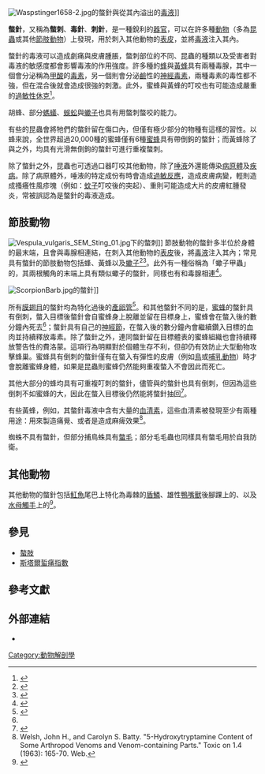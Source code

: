 [[File:Waspstinger1658-2.jpg|right]]的螫針與從其內溢出的[[毒液|毒液]]]]

'''螫針'''，又稱為'''螫刺'''、'''毒針'''、'''刺針'''，是一種銳利的[[器官|器官]]，可以在許多種[[動物|動物]]（多為[[昆蟲|昆蟲]]或其他[[節肢動物|節肢動物]]）上發現，用於刺入其他動物的[[表皮_(皮膚)|表皮]]，並將[[毒液|毒液]]注入其內。 

螫針的毒液可以造成劇痛與皮膚腫脹，螫刺部位的不同、昆蟲的種類以及受害者對毒液的敏感度都會影響毒液的作用強度。許多種的[[蜂系|蜂]]與[[黃蜂|黃蜂]]具有兩種毒腺，其中一個會分泌稱為[[甲酸|甲酸]]的[[毒素|毒素]]，另一個則會分泌[[鹼|鹼]]性的[[神經毒素|神經毒素]]，兩種毒素的毒性都不強，但在混合後就會造成很強的刺激。此外，蜜蜂與黃蜂的叮咬也有可能造成嚴重的[[過敏性休克|過敏性休克]]<ref>{{Cite journal|last1=Riches|first1=KJ|last2=Gillis|first2=D |last3=James|first3=RA |date=2002|title=An autopsy approach to bee sting-related deaths|journal=Pathology|volume=34|issue=3|pages=257–62|doi=10.1080/00313020220131327|pmid=12109787}}</ref>。

胡蜂、部分[[螞蟻|螞蟻]]、[[蜈蚣|蜈蚣]]與[[蠍子|蠍子]]也具有用螫刺螫咬的能力。

有些的昆蟲會將牠們的螫針留在傷口內，但僅有極少部分的物種有這樣的習性。以蜂來說，全世界超過20,000種的蜜蜂僅有6種[[蜜蜂|蜜蜂]]具有帶倒鉤的螫針；而黃蜂除了''{{link-en|Polybia rejecta}}''與''{{link-en|Synoeca surinama}}''之外，均具有光滑無倒鉤的螫針可進行重複螫刺。

除了螫針之外，昆蟲也可透過口器叮咬其他動物，除了[[唾液|唾液]]外還能傳染[[病原體|病原體]]及[[疾病|疾病]]。除了病原體外，唾液的特定成份有時會造成[[過敏|過敏反應]]，造成皮膚病變，輕則造成搔癢性風疹塊（例如：[[蚊子|蚊子]]叮咬後的突起）、重則可能造成大片的皮膚紅腫發炎，常被誤認為是螫針的毒液造成。

==節肢動物==
[[File:Vespula_vulgaris_SEM_Sting_01.jpg|right]]下的{{link-en|黃胡蜂|yellowjacket}}螫刺]]
節肢動物的螫針多半位於身體的最末端，且會與毒腺相連結，在刺入其他動物的[[表皮_(皮膚)|表皮]]後，將[[毒液|毒液]]注入其內；常見具有螫針的節肢動物包括蜂、黃蜂以及[[蠍子|蠍子]]<ref name="Eisner2005">{{cite book |author1=Thomas Eisner |author2=Maria Eisner |author3=Melody Siegler |year=2005 |title=Secret Weapons: Defences of Insects, Spiders, Scorpions, and other Many-legged Creatures |publisher=[[Harvard_University_Press|Harvard University Press]] |isbn=978-0-674-01882-2 |url=https://archive.org/details/secretweaponsdef00eisn }}</ref><ref>{{cite web |title=Oxford Dictionaries |url=http://www.oxforddictionaries.com/us/definition/american_english/stinger |website=oxforddictionaries.com |accessdate=21 January 2015 |archive-date=2015-09-24 |archive-url=https://web.archive.org/web/20150924141406/http://www.oxforddictionaries.com/us/definition/american_english/stinger |dead-url=no }}</ref>。此外有一種俗稱為「蠍子甲蟲」的{{link-en|Onychocerus albitarsis}}，其兩根觸角的末端上具有類似蠍子的螫針，同樣也有和毒腺相連<ref>{{cite journal|last1=Berkov|first1=Amy|last2=Rodríguez|first2=Nelson|last3=Centeno|first3=Pedro|title=Convergent evolution in the antennae of a cerambycid beetle, ''Onychocerus albitarsis'', and the sting of a scorpion|journal=Naturwissenschaften|date=15 Nov 2007|volume=95|issue=3|pages=257–61|doi=10.1007/s00114-007-0316-1|pmid=18004534}}</ref>。

[[File:ScorpionBarb.jpg|thumb]]的螫針]]

所有[[膜翅目|膜翅目]]的螫針均為特化過後的[[產卵管|產卵管]]<ref>{{cite journal |last1=Shing |first1=H. |last2=Erickson |first2=E. H. |title=Some ultrastructure of the honeybee (''Apis mellifera'' L.) sting |journal=Apidologie |date=1982 |volume=13 |issue=3 |pages=203–213 |url=https://hal.archives-ouvertes.fr/hal-00890568/document |doi=10.1051/apido:19820301 |access-date=2020-09-25 |archive-date=2016-12-20 |archive-url=https://web.archive.org/web/20161220144330/https://hal.archives-ouvertes.fr/hal-00890568/document |dead-url=no }}</ref>。和其他螫針不同的是，[[蜜蜂|蜜蜂]]的螫針具有倒刺，螫入目標後螫針會自蜜蜂身上脫離並留在目標身上，蜜蜂會在螫入後的數分鐘內死去<ref name="Eisner2005"/>；螫針具有自己的[[神經節|神經節]]，在螫入後的數分鐘內會繼續鑽入目標的血肉並持續釋放毒素。除了螫針之外，連同螫針留在目標體表的蜜蜂組織也會持續釋放警告性的費洛蒙。這項行為明顯對於個體生存不利，但卻仍有效防止大型動物攻擊蜂巢。蜜蜂具有倒刺的螫針僅有在螫入有彈性的皮膚（例如[[鳥|鳥]]或[[哺乳動物|哺乳動物]]）時才會脫離蜜蜂身體，如果是昆蟲則蜜蜂仍然能夠重複螫入不會因此而死亡。

其他大部分的蜂均具有可重複叮刺的螫針，儘管{{link-en|黃胡蜂|yellowjacket}}與{{link-en|墨西哥蜜黃蜂|Brachygastra mellifica}}的螫針也具有倒刺，但因為這些倒刺不如蜜蜂的大，因此在螫入目標後仍然能將螫針抽回<ref>{{cite web |last1=Greene |first1=Albert |last2=Breisch |first2=Nancy |last3=Golden |first3=David |last4=Kelly |first4=Denise |last5=Douglass |first5=Larry |title=Sting Embedment and Avulsion in Yellowjackets (Hymenoptera: Vespidae): a Functional Equivalent to Autotomy |url=https://academic.oup.com/ae/article/58/1/50/1754582 |website=Oxford Academic |publisher=Entomological Society of America |accessdate=7 March 2019 |archive-date=2020-08-20 |archive-url=https://web.archive.org/web/20200820195243/https://academic.oup.com/ae/article/58/1/50/1754582 |dead-url=no }}</ref>。

有些黃蜂，例如''{{link-en|Polistes versicolor}}''，其螫針毒液中含有大量的[[血清素|血清素]]，這些血清素被發現至少有兩種用途：用來製造痛覺、或者是造成麻痺效果<ref>Welsh, John H., and Carolyn S. Batty. "5-Hydroxytryptamine Content of Some Arthropod Venoms and Venom-containing Parts." Toxic on 1.4 (1963): 165-70. Web.</ref>。

蜘蛛不具有螫針，但部分捕鳥蛛具有[[螫毛|螫毛]]；部分毛毛蟲也同樣具有螫毛用於自我防衛。

==其他動物==
其他動物的螫針包括[[魟魚|魟魚]]尾巴上特化為毒棘的[[鱗#盾鱗|盾鱗]]、雄性[[鴨嘴獸|鴨嘴獸]]後腳踝上的{{link-en|鴨嘴獸毒|Platypus venom|毒刺}}、以及[[水母|水母]][[觸手|觸手]]上的{{link-en|刺絲胞|Cnidocyte}}<ref>{{cite web|url=http://www.oxforddictionaries.com/us/definition/american_english/sting#sting__4|title=sting: definition of sting in Oxford dictionary (American English) (US)|work=oxforddictionaries.com|access-date=2020-09-25|archive-date=2016-03-31|archive-url=https://web.archive.org/web/20160331124500/http://www.oxforddictionaries.com/us/definition/american_english/sting#sting__4|dead-url=no}}</ref>。

==參見==
{{Portal|節肢動物}}
* [[螯肢|螯肢]]
* [[斯塔爾蜇痛指數|斯塔爾蜇痛指數]]

==參考文獻==
{{reflist|30em}}

==外部連結==
*{{Commons category-inline|螫針}}

[[Category:動物解剖學|Category:動物解剖學]]